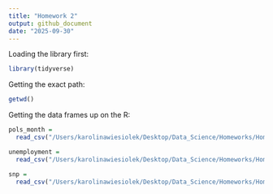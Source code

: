 ```yaml
---
title: "Homework 2"
output: github_document
date: "2025-09-30"
---
```


Loading the library first: 

```r
library(tidyverse)
```

Getting the exact path:
```r
getwd()
```

Getting the data frames up on the R:
```r
pols_month = 
  read_csv("/Users/karolinawiesiolek/Desktop/Data_Science/Homeworks/Homework2/data/pols-month.csv") 

unemployment = 
  read_csv("/Users/karolinawiesiolek/Desktop/Data_Science/Homeworks/Homework2/data/unemployment.csv") 

snp = 
  read_csv("/Users/karolinawiesiolek/Desktop/Data_Science/Homeworks/Homework2/data/snp.csv") 

```



